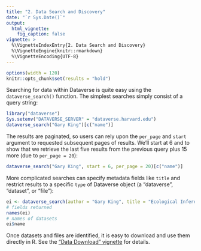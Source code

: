 ```yaml
---
title: "2. Data Search and Discovery"
date: "`r Sys.Date()`"
output:
  html_vignette:
    fig_caption: false
vignette: >
  %\VignetteIndexEntry{2. Data Search and Discovery}
  %\VignetteEngine{knitr::rmarkdown}
  %\VignetteEncoding{UTF-8}
---
```


```r
options(width = 120)
knitr::opts_chunk$set(results = "hold")
```

Searching for data within Dataverse is quite easy using the `dataverse_search()` function. The simplest searches simply consist of a query string:

```r
library("dataverse")
Sys.setenv("DATAVERSE_SERVER" = "dataverse.harvard.edu")
dataverse_search("Gary King")[c("name")]
```

The results are paginated, so users can rely upon the `per_page` and `start` argument to requested subsequent pages of results. We'll start at 6 and to show that we retrieve the last five results from the previous query plus 15 more (due to `per_page = 20`):

```r
dataverse_search("Gary King", start = 6, per_page = 20)[c("name")]
```

More complicated searches can specify metadata fields like `title` and restrict results to a specific `type` of Dataverse object (a "dataverse", "dataset", or "file"):

```r
ei <- dataverse_search(author = "Gary King", title = "Ecological Inference", type = "dataset", per_page = 20)
# fields returned
names(ei)
# names of datasets
ei$name
```

Once datasets and files are identified, it is easy to download and use them directly in R. See the ["Data Download" vignette](C-download.html) for details.
